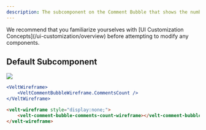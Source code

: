 ```yaml
---
description: The subcomponent on the Comment Bubble that shows the number of Comments made on a thread.
---
```


<Note>
We recommend that you familiarize yourselves with [UI Customization Concepts](/ui-customization/overview) before attempting to modify any components.
</Note>

## Default Subcomponent

![](/images/customization/velt-comment-bubble-sub-1.png)

<RequestExample>

```jsx React / Next.js
<VeltWireframe>
    <VeltCommentBubbleWireframe.CommentsCount />
</VeltWireframe>
```


```HTML HTML
<velt-wireframe style="display:none;">
    <velt-comment-bubble-comments-count-wireframe></velt-comment-bubble-comments-count-wireframe>
</velt-wireframe>
```

</RequestExample>
